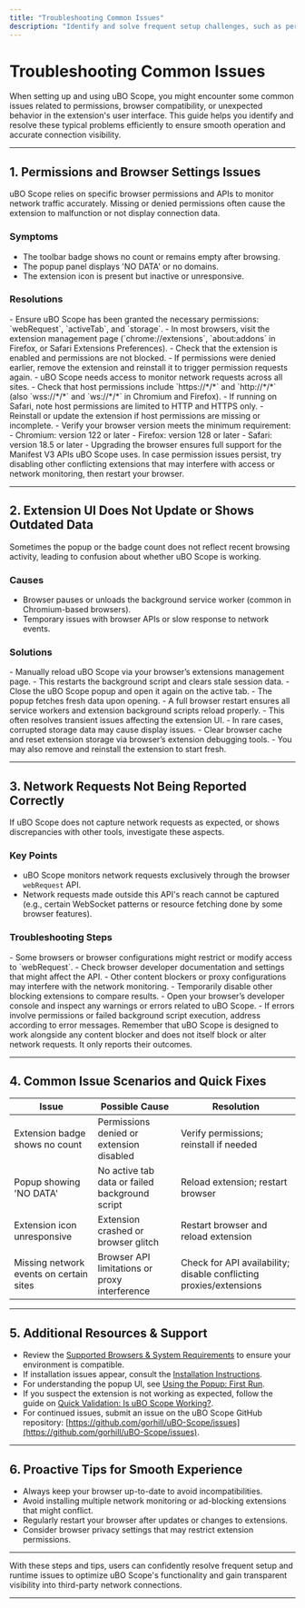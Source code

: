 ```yaml
---
title: "Troubleshooting Common Issues"
description: "Identify and solve frequent setup challenges, such as permission denials, missing functionality, or extension UI problems. Draws on likely user concerns to maximize successful onboarding."
---
```


# Troubleshooting Common Issues

When setting up and using uBO Scope, you might encounter some common issues related to permissions, browser compatibility, or unexpected behavior in the extension's user interface. This guide helps you identify and resolve these typical problems efficiently to ensure smooth operation and accurate connection visibility.

---

## 1. Permissions and Browser Settings Issues

uBO Scope relies on specific browser permissions and APIs to monitor network traffic accurately. Missing or denied permissions often cause the extension to malfunction or not display connection data.

### Symptoms
- The toolbar badge shows no count or remains empty after browsing.
- The popup panel displays 'NO DATA' or no domains.
- The extension icon is present but inactive or unresponsive.

### Resolutions
<Steps>
<Step title="Verify Required Permissions">
- Ensure uBO Scope has been granted the necessary permissions: `webRequest`, `activeTab`, and `storage`.
- In most browsers, visit the extension management page (`chrome://extensions`, `about:addons` in Firefox, or Safari Extensions Preferences).
- Check that the extension is enabled and permissions are not blocked.
- If permissions were denied earlier, remove the extension and reinstall it to trigger permission requests again.
</Step>

<Step title="Confirm Host Permissions">
- uBO Scope needs access to monitor network requests across all sites.
- Check that host permissions include `https://*/*` and `http://*/*` (also `wss://*/*` and `ws://*/*` in Chromium and Firefox).
- If running on Safari, note host permissions are limited to HTTP and HTTPS only.
- Reinstall or update the extension if host permissions are missing or incomplete.
</Step>

<Step title="Update Browser to Supported Version">
- Verify your browser version meets the minimum requirement:
  - Chromium: version 122 or later
  - Firefox: version 128 or later
  - Safari: version 18.5 or later
- Upgrading the browser ensures full support for the Manifest V3 APIs uBO Scope uses.
</Step>
</Steps>

<Tip>
In case permission issues persist, try disabling other conflicting extensions that may interfere with access or network monitoring, then restart your browser.
</Tip>

---

## 2. Extension UI Does Not Update or Shows Outdated Data

Sometimes the popup or the badge count does not reflect recent browsing activity, leading to confusion about whether uBO Scope is working.

### Causes
- Browser pauses or unloads the background service worker (common in Chromium-based browsers). 
- Temporary issues with browser APIs or slow response to network events.

### Solutions
<Steps>
<Step title="Reload the Extension">
- Manually reload uBO Scope via your browser’s extensions management page.
- This restarts the background script and clears stale session data.
</Step>

<Step title="Close and Reopen the Popup Panel">
- Close the uBO Scope popup and open it again on the active tab.
- The popup fetches fresh data upon opening.
</Step>

<Step title="Restart Your Browser">
- A full browser restart ensures all service workers and extension background scripts reload properly.
- This often resolves transient issues affecting the extension UI.
</Step>

<Step title="Clear Browser Cache and Extension Storage">
- In rare cases, corrupted storage data may cause display issues.
- Clear browser cache and reset extension storage via browser’s extension debugging tools.
- You may also remove and reinstall the extension to start fresh.
</Step>
</Steps>

---

## 3. Network Requests Not Being Reported Correctly

If uBO Scope does not capture network requests as expected, or shows discrepancies with other tools, investigate these aspects.

### Key Points
- uBO Scope monitors network requests exclusively through the browser `webRequest` API.
- Network requests made outside this API's reach cannot be captured (e.g., certain WebSocket patterns or resource fetching done by some browser features).

### Troubleshooting Steps
<Steps>
<Step title="Verify `webRequest` API Availability">
- Some browsers or browser configurations might restrict or modify access to `webRequest`.
- Check browser developer documentation and settings that might affect the API.
</Step>

<Step title="Inspect Content Blockers and Proxy Settings">
- Other content blockers or proxy configurations may interfere with the network monitoring.
- Temporarily disable other blocking extensions to compare results.
</Step>

<Step title="Check for Browser Errors or Warnings">
- Open your browser’s developer console and inspect any warnings or errors related to uBO Scope.
- If errors involve permissions or failed background script execution, address according to error messages.
</Step>
</Steps>

<Warning>
Remember that uBO Scope is designed to work alongside any content blocker and does not itself block or alter network requests. It only reports their outcomes.
</Warning>

---

## 4. Common Issue Scenarios and Quick Fixes

| Issue                                  | Possible Cause                       | Resolution                            |
|----------------------------------------|------------------------------------|-------------------------------------|
| Extension badge shows no count          | Permissions denied or extension disabled | Verify permissions; reinstall if needed |
| Popup showing 'NO DATA'                  | No active tab data or failed background script | Reload extension; restart browser    |
| Extension icon unresponsive              | Extension crashed or browser glitch | Restart browser and reload extension |
| Missing network events on certain sites | Browser API limitations or proxy interference | Check for API availability; disable conflicting proxies/extensions |

---

## 5. Additional Resources & Support

- Review the [Supported Browsers & System Requirements](https://example.com/getting-started/requirements-installation/supported-platforms-browsers) to ensure your environment is compatible.
- If installation issues appear, consult the [Installation Instructions](https://example.com/getting-started/requirements-installation/install-instructions).
- For understanding the popup UI, see [Using the Popup: First Run](https://example.com/getting-started/first-use-validation/using-the-popup).
- If you suspect the extension is not working as expected, follow the guide on [Quick Validation: Is uBO Scope Working?](https://example.com/getting-started/first-use-validation/validate-extension-working).
- For continued issues, submit an issue on the uBO Scope GitHub repository: [https://github.com/gorhill/uBO-Scope/issues](https://github.com/gorhill/uBO-Scope/issues).

---

## 6. Proactive Tips for Smooth Experience

- Always keep your browser up-to-date to avoid incompatibilities.
- Avoid installing multiple network monitoring or ad-blocking extensions that might conflict.
- Regularly restart your browser after updates or changes to extensions.
- Consider browser privacy settings that may restrict extension permissions.

---

With these steps and tips, users can confidently resolve frequent setup and runtime issues to optimize uBO Scope's functionality and gain transparent visibility into third-party network connections.


---